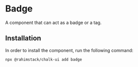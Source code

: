 
<Meta of={Stories} name="README"/>

# Badge

A component that can act as a badge or a tag.

## Installation

In order to install the component, run the following command:

```shell
npx @rahimstack/chalk-ui add badge
```

